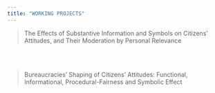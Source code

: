```yaml
---
title: "WORKING PROJECTS"
---
```


> The Effects of Substantive Information and Symbols on Citizens' Attitudes, and Their Moderation by Personal Relevance

<br><br>

> Bureaucracies' Shaping of Citizens' Attitudes: Functional, Informational, Procedural-Fairness and Symbolic Effect  

<br><br>